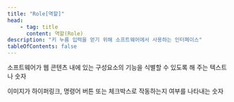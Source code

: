```yaml
---
title: "Role[역할]"
head:
    - tag: title
      content: 역할(Role)
description: "키 누름 입력을 얻기 위해 소프트웨어에서 사용하는 인터페이스"
tableOfContents: false
---
```



소프트웨어가 웹 콘텐츠 내에 있는 구성요소의 기능을 식별할 수 있도록 해 주는 텍스트나 숫자


<Card title="예제" icon="open-book">
이미지가 하이퍼링크, 명령어 버튼 또는 체크박스로 작동하는지 여부를 나타내는 숫자
</Card>

